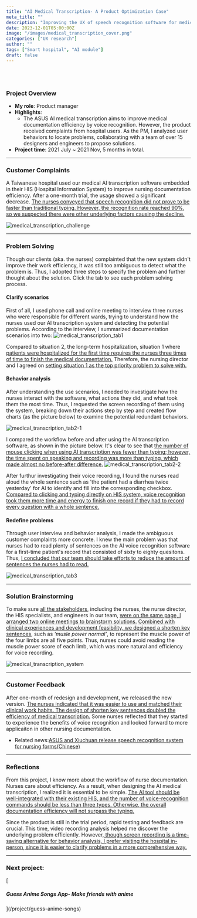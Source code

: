 ```yaml
---
title: "AI Medical Transcription- A Product Optimization Case"
meta_title: ""
description: "Improving the UX of speech recognition software for medical transcription."
date: 2023-12-01T05:00:00Z
image: "/images/medical_transcription_cover.png"
categories: ["UX research"]
author: ""
tags: ["Smart hospital", "AI module"]
draft: false
---
```


<br />
<br />

### Project Overview

- **My role**: Product manager
- **Highlights**:
  - The ASUS AI medical transcription aims to improve medical documentation efficiency by voice recognition. However, the product received complaints from hospital users. As the PM, I analyzed user behaviors to locate problems, collaborating with a team of over 15 designers and engineers to propose solutions.
- **Project time**: 2021 July ~ 2021 Nov, 5 months in total.<br/>

---

### Customer Complaints

A Taiwanese hospital used our medical AI transcription software embedded in their HIS (Hospital Information System) to improve nursing documentation efficiency. After a one-month trial, the usage showed a significant decrease. <ins>The nurses conveyed that speech recognition did not prove to be faster than traditional typing. However, the recognition rate reached 90%, so we suspected there were other underlying factors causing the decline.</ins>

![medical_transcription_challenge](/images/medical_transcription_challenge.png)

---

### Problem Solving

Though our clients (aka. the nurses) complainted that the new system didn't improve their work efficiency, it was still too ambiguous to detect what the problem is. Thus, I adopted three steps to specify the problem and further thought about the solution. Click the tab to see each problem solving process.

<Tabs client:load>

<Tab name="1. Clarify scenarios">

#### Clarify scenarios

First of all, I used phone call and online meeting to interview three nurses who were responsible for different wards, trying to understand how the nurses used our AI transcription system and detecting the potential problems. According to the interview, I summarized documentation scenarios into two:
![medical_transcription_tab1](/images/medical_transcription_tab1.webp)

Compared to situation 2, the long-term hospitalization, situation 1 where <ins>patients were hospitalized for the first time requires the nurses three times of time to finish the medical documentation.</ins> Therefore, the nursing director and I agreed on <ins>setting situation 1 as the top priority problem to solve with.</ins>

</Tab>

<Tab name="2. Behavior analysis">

#### Behavior analysis

After understanding the use scenarios, I needed to investigate how the nurses interact with the software, what actions they did, and what took them the most time. Thus, I requested the screen recording of them using the system, breaking down their actions step by step and created flow charts (as the picture below) to examine the potential redundant behaviors.

![medical_transcription_tab2-1](/images/medical_transcription_tab2-1.webp)

I compared the workflow before and after using the AI transcription software, as shown in the picture below. It's clear to see that <ins>the number of mouse clicking when using AI transcription was fewer than typing; however, the time spent on speaking and recording was more than typing, which made almost no before-after difference.</ins>
![medical_transcription_tab2-2](/images/medical_transcription_tab2-2.webp)

After furthur investigating their voice recording, I found the nurses read aloud the whole sentence such as 'the patient had a diarrhea twice yesterday' for AI to identify and fill into the corresponding checkbox. <ins>Compared to clicking and typing directly on HIS system, voice recognition took them more time and energy to finish one record if they had to record every question with a whole sentence.</ins>

</Tab>

<Tab name="3. Redefine problems">

#### Redefine problems

Through user interview and behavior analysis, I made the ambiguous customer complaints more concrete. I knew the main problem was that nurses had to read plenty of sentences on the AI voice recognition software for a first-time patient's record that consisted of sixty to eighty quesitons. Thus, <ins>I concluded that our team should take efforts to reduce the amount of sentences the nurses had to read.</ins>

![medical_transcription_tab3](/images/medical_transcription_tab3.webp)

</Tab>

</Tabs>

---

### Solution Brainstorming

To make sure <ins>all the stakeholders</ins>, including the nurses, the nurse director, the HIS specialists, and engineers in our team, <ins>were on the same page, I arranged two online meetings to brainstorm solutions.</ins> <ins>Combined with clinical experiences and development feasibility, we designed a shorten key sentences</ins>, such as _‘musle power normal’_, to represent the muscle power of the four limbs are all five points. Thus, nurses could avoid reading the muscle power score of each limb, which was more natural and efficiency for voice recording.

![medical_transcription_system](/images/medical_transcription_system.png)

---

### Customer Feedback

After one-month of redesign and development, we released the new version. <ins>The nurses indicated that it was easier to use and matched their clinical work habits. The design of shorten key sentences doubled the efficiency of medical transcription.</ins> Some nurses reflected that they started to experience the benefits of voice recognition and looked forward to more applicaiton in other nursing documentation.

- Related news:[ASUS and Xiuchuan release speech recognition system for nursing forms(Chinese)](https://www.asus.com/tw/news/e9teshdwlftk3uul/)

---

### Reflections

From this project, I know more about the workflow of nurse documentation. Nurses care about efficiency. As a result, when designing the AI medical transcription, I realized it is essential to be simple. <ins>The AI tool should be well-integrated with their existing HIS, and the number of voice-recognition commands should be less than three types. Otherwise, the overall documentation efficiency will not surpass the typing.</ins>

Since the product is still in the trial period, rapid testing and feedback are crucial. This time, video recording analysis helped me discover the underlying problem efficiently. However,<ins> though screen recording is a time-saving alternative for behavior analysis, I prefer visiting the hospital in-person, since it is easier to clarify problems in a more comprehensive way.</ins>

---

<h3>Next project:</h3> [<h5>Guess Anime Songs App- Make friends with anime</h5>](/project/guess-anime-songs)
